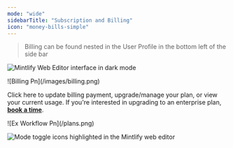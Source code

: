 ```yaml
---
mode: "wide"
sidebarTitle: "Subscription and Billing"
icon: "money-bills-simple"
---
```


> Billing can be found nested in the User Profile in the bottom left of the side bar

<img
  className="hidden dark:block my-0 pointer-events-none"
  src="https://mintlify.s3.us-west-1.amazonaws.com/mintlify/images/editor/editor-dark.png"
  alt="Mintlify Web Editor interface in dark mode"
/>

<Frame>
  ![Billing Pn](/images/billing.png)
</Frame>

Click here to update billing payment, upgrade/manage your plan, or view your current usage. If you're interested in upgrading to an enterprise plan, **<u>book a time</u>**.

<Frame>
  ![Ex Workflow Pn](/plans.png)

  <img
    src="https://mintlify.s3.us-west-1.amazonaws.com/mintlify/images/editor/mode-toggle-dark.png"
    alt="Mode toggle icons highlighted in the Mintlify web editor"
    className="hidden dark:block"
  />
</Frame>